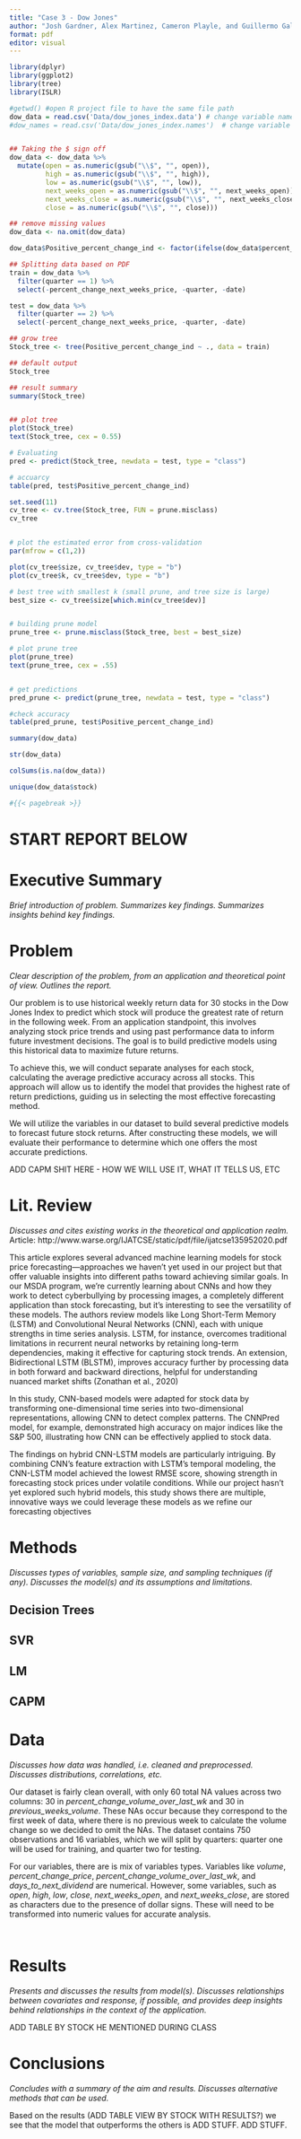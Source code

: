 ```yaml
---
title: "Case 3 - Dow Jones"
author: "Josh Gardner, Alex Martinez, Cameron Playle, and Guillermo Gallardo"
format: pdf
editor: visual
---
```


```r
library(dplyr)
library(ggplot2)
library(tree)
library(ISLR)
```

```r
#getwd() #open R project file to have the same file path
dow_data = read.csv('Data/dow_jones_index.data') # change variable name to match code
#dow_names = read.csv('Data/dow_jones_index.names')  # change variable name to match code


## Taking the $ sign off
dow_data <- dow_data %>%
  mutate(open = as.numeric(gsub("\\$", "", open)),
         high = as.numeric(gsub("\\$", "", high)),
         low = as.numeric(gsub("\\$", "", low)),
         next_weeks_open = as.numeric(gsub("\\$", "", next_weeks_open)),
         next_weeks_close = as.numeric(gsub("\\$", "", next_weeks_close)),
         close = as.numeric(gsub("\\$", "", close)))

## remove missing values
dow_data <- na.omit(dow_data)

dow_data$Positive_percent_change_ind <- factor(ifelse(dow_data$percent_change_next_weeks_price > 0, "1", "0"))

## Splitting data based on PDF
train = dow_data %>% 
  filter(quarter == 1) %>%
  select(-percent_change_next_weeks_price, -quarter, -date)

test = dow_data %>% 
  filter(quarter == 2) %>%
  select(-percent_change_next_weeks_price, -quarter, -date)

```

```r
## grow tree
Stock_tree <- tree(Positive_percent_change_ind ~ ., data = train)

## default output
Stock_tree

## result summary
summary(Stock_tree)


## plot tree
plot(Stock_tree)
text(Stock_tree, cex = 0.55)
```


```r
# Evaluating
pred <- predict(Stock_tree, newdata = test, type = "class")

# accuarcy
table(pred, test$Positive_percent_change_ind)

```


```r
set.seed(11)
cv_tree <- cv.tree(Stock_tree, FUN = prune.misclass)
cv_tree


# plot the estimated error from cross-validation
par(mfrow = c(1,2))

plot(cv_tree$size, cv_tree$dev, type = "b")
plot(cv_tree$k, cv_tree$dev, type = "b")

# best tree with smallest k (small prune, and tree size is large)
best_size <- cv_tree$size[which.min(cv_tree$dev)]


# building prune model
prune_tree <- prune.misclass(Stock_tree, best = best_size)

# plot prune tree
plot(prune_tree)
text(prune_tree, cex = .55)


# get predictions
pred_prune <- predict(prune_tree, newdata = test, type = "class")

#check accuracy
table(pred_prune, test$Positive_percent_change_ind)


```


```r
summary(dow_data)
```

```r
str(dow_data)
```

```r
colSums(is.na(dow_data))
```

```r
unique(dow_data$stock)

#{{< pagebreak >}} 
```



# START REPORT BELOW

# Executive Summary

*Brief introduction of problem. Summarizes key findings. Summarizes insights behind key findings.*

# Problem

*Clear description of the problem, from an application and theoretical point of view. Outlines the report.*

Our problem is to use historical weekly return data for 30 stocks in the Dow Jones Index to predict which stock will produce the greatest rate of return in the following week. From an application standpoint, this involves analyzing stock price trends and using past performance data to inform future investment decisions. The goal is to build predictive models using this historical data to maximize future returns. 

To achieve this, we will conduct separate analyses for each stock, calculating the average predictive accuracy across all stocks. This approach will allow us to identify the model that provides the highest rate of return predictions, guiding us in selecting the most effective forecasting method.

We will utilize the variables in our dataset to build several predictive models to forecast future stock returns. After constructing these models, we will evaluate their performance to determine which one offers the most accurate predictions.

ADD CAPM SHIT HERE - HOW WE WILL USE IT, WHAT IT TELLS US, ETC


# Lit. Review

*Discusses and cites existing works in the theoretical and application realm.*
Article: http://www.warse.org/IJATCSE/static/pdf/file/ijatcse135952020.pdf 

This article explores several advanced machine learning models for stock price forecasting—approaches we haven’t yet used in our project but that offer valuable insights into different paths toward achieving similar goals. In our MSDA program, we’re currently learning about CNNs and how they work to detect cyberbullying by processing images, a completely different application than stock forecasting, but it’s interesting to see the versatility of these models. The authors review models like Long Short-Term Memory (LSTM) and Convolutional Neural Networks (CNN), each with unique strengths in time series analysis. LSTM, for instance, overcomes traditional limitations in recurrent neural networks by retaining long-term dependencies, making it effective for capturing stock trends. An extension, Bidirectional LSTM (BLSTM), improves accuracy further by processing data in both forward and backward directions, helpful for understanding nuanced market shifts (Zonathan et al., 2020)​

In this study, CNN-based models were adapted for stock data by transforming one-dimensional time series into two-dimensional representations, allowing CNN to detect complex patterns. The CNNPred model, for example, demonstrated high accuracy on major indices like the S&P 500, illustrating how CNN can be effectively applied to stock data.

The findings on hybrid CNN-LSTM models are particularly intriguing. By combining CNN’s feature extraction with LSTM’s temporal modeling, the CNN-LSTM model achieved the lowest RMSE score, showing strength in forecasting stock prices under volatile conditions. While our project hasn’t yet explored such hybrid models, this study shows there are multiple, innovative ways we could leverage these models as we refine our forecasting objectives​

# Methods

*Discusses types of variables, sample size, and sampling techniques (if any). Discusses the model(s) and its assumptions and limitations.*

## Decision Trees


## SVR


## LM


## CAPM


# Data

*Discusses how data was handled, i.e. cleaned and preprocessed. Discusses distributions, correlations, etc.*

Our dataset is fairly clean overall, with only 60 total NA values across two columns: 30 in *percent_change_volume_over_last_wk* and 30 in *previous_weeks_volume*. These NAs occur because they correspond to the first week of data, where there is no previous week to calculate the volume change so we decided to omit the NAs. The dataset contains 750 observations and 16 variables, which we will split by quarters: quarter one will be used for training, and quarter two for testing.

For our variables, there are is mix of variables types. Variables like *volume*, *percent_change_price*, *percent_change_volume_over_last_wk*, and *days_to_next_dividend* are numerical. However, some variables, such as *open*, *high*, *low*, *close*, *next_weeks_open*, and *next_weeks_close*, are stored as characters due to the presence of dollar signs. These will need to be transformed into numeric values for accurate analysis.


```r


```

```r

```

# Results

*Presents and discusses the results from model(s). Discusses relationships between covariates and response, if possible, and provides deep insights behind relationships in the context of the application.*

ADD TABLE BY STOCK HE MENTIONED DURING CLASS


# Conclusions

*Concludes with a summary of the aim and results. Discusses alternative methods that can be used.*


Based on the results (ADD TABLE VIEW BY STOCK WITH RESULTS?) we see that the model that outperforms the others is ADD STUFF. ADD STUFF.
